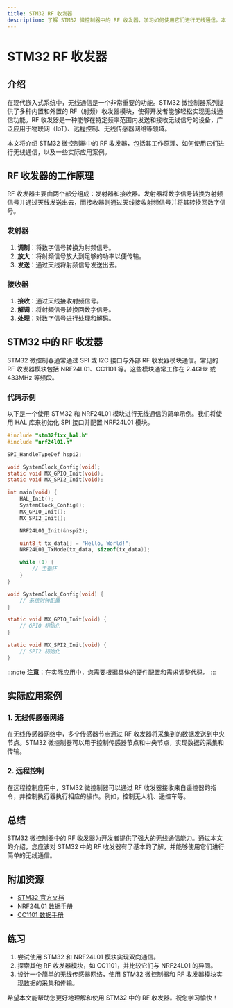 ```yaml
---
title: STM32 RF 收发器
description: 了解 STM32 微控制器中的 RF 收发器，学习如何使用它们进行无线通信。本文适合初学者，包含代码示例和实际应用场景。
---
```


# STM32 RF 收发器

## 介绍

在现代嵌入式系统中，无线通信是一个非常重要的功能。STM32 微控制器系列提供了多种内置和外置的 RF（射频）收发器模块，使得开发者能够轻松实现无线通信功能。RF 收发器是一种能够在特定频率范围内发送和接收无线信号的设备，广泛应用于物联网（IoT）、远程控制、无线传感器网络等领域。

本文将介绍 STM32 微控制器中的 RF 收发器，包括其工作原理、如何使用它们进行无线通信，以及一些实际应用案例。

## RF 收发器的工作原理

RF 收发器主要由两个部分组成：发射器和接收器。发射器将数字信号转换为射频信号并通过天线发送出去，而接收器则通过天线接收射频信号并将其转换回数字信号。

### 发射器
1. **调制**：将数字信号转换为射频信号。
2. **放大**：将射频信号放大到足够的功率以便传输。
3. **发送**：通过天线将射频信号发送出去。

### 接收器
1. **接收**：通过天线接收射频信号。
2. **解调**：将射频信号转换回数字信号。
3. **处理**：对数字信号进行处理和解码。

## STM32 中的 RF 收发器

STM32 微控制器通常通过 SPI 或 I2C 接口与外部 RF 收发器模块通信。常见的 RF 收发器模块包括 NRF24L01、CC1101 等。这些模块通常工作在 2.4GHz 或 433MHz 等频段。

### 代码示例

以下是一个使用 STM32 和 NRF24L01 模块进行无线通信的简单示例。我们将使用 HAL 库来初始化 SPI 接口并配置 NRF24L01 模块。

```c
#include "stm32f1xx_hal.h"
#include "nrf24l01.h"

SPI_HandleTypeDef hspi2;

void SystemClock_Config(void);
static void MX_GPIO_Init(void);
static void MX_SPI2_Init(void);

int main(void) {
    HAL_Init();
    SystemClock_Config();
    MX_GPIO_Init();
    MX_SPI2_Init();

    NRF24L01_Init(&hspi2);

    uint8_t tx_data[] = "Hello, World!";
    NRF24L01_TxMode(tx_data, sizeof(tx_data));

    while (1) {
        // 主循环
    }
}

void SystemClock_Config(void) {
    // 系统时钟配置
}

static void MX_GPIO_Init(void) {
    // GPIO 初始化
}

static void MX_SPI2_Init(void) {
    // SPI2 初始化
}
```

:::note
**注意**：在实际应用中，您需要根据具体的硬件配置和需求调整代码。
:::

## 实际应用案例

### 1. 无线传感器网络

在无线传感器网络中，多个传感器节点通过 RF 收发器将采集到的数据发送到中央节点。STM32 微控制器可以用于控制传感器节点和中央节点，实现数据的采集和传输。

### 2. 远程控制

在远程控制应用中，STM32 微控制器可以通过 RF 收发器接收来自遥控器的指令，并控制执行器执行相应的操作。例如，控制无人机、遥控车等。

## 总结

STM32 微控制器中的 RF 收发器为开发者提供了强大的无线通信能力。通过本文的介绍，您应该对 STM32 中的 RF 收发器有了基本的了解，并能够使用它们进行简单的无线通信。

## 附加资源

- [STM32 官方文档](https://www.st.com/)
- [NRF24L01 数据手册](https://www.nordicsemi.com/)
- [CC1101 数据手册](https://www.ti.com/)

## 练习

1. 尝试使用 STM32 和 NRF24L01 模块实现双向通信。
2. 探索其他 RF 收发器模块，如 CC1101，并比较它们与 NRF24L01 的异同。
3. 设计一个简单的无线传感器网络，使用 STM32 微控制器和 RF 收发器模块实现数据的采集和传输。

希望本文能帮助您更好地理解和使用 STM32 中的 RF 收发器。祝您学习愉快！